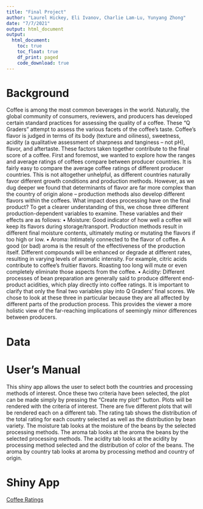 ---
title: "Final Project"
author: "Laurel Hickey, Eli Ivanov, Charlie Lam-Lu, Yunyang Zhong"
date: "7/7/2021"
output: html_document
output: 
  html_document:
    toc: true
    toc_float: true
    df_print: paged
    code_download: true
---

# Background
Coffee is among the most common beverages in the world. Naturally, the global community of consumers, reviewers, and producers has developed certain standard practices for assessing the quality of a coffee. These “Q Graders” attempt to assess the various facets of the coffee’s taste. Coffee’s flavor is judged in terms of its body (texture and oiliness), sweetness, acidity (a qualitative assessment of sharpness and tanginess – not pH), flavor, and aftertaste. These factors taken together contribute to the final score of a coffee. First and foremost, we wanted to explore how the ranges and average ratings of coffees compare between producer countries.
It is fairly easy to compare the average coffee ratings of different producer countries. This is not altogether unhelpful, as different countries naturally favor different growth conditions and production methods. However, as we dug deeper we found that determinants of flavor are far more complex than the country of origin alone – production methods also develop different flavors within the coffees. What impact does processing have on the final product?
To get a clearer understanding of this, we chose three different production-dependent variables to examine. These variables and their effects are as follows:
•	Moisture: Good indicator of how well a coffee will keep its flavors during storage/transport. Production methods result in different final moisture contents, ultimately muting or mutating the flavors if too high or low.
•	Aroma: Intimately connected to the flavor of coffee. A good (or bad) aroma is the result of the effectiveness of the production itself. Different compounds will be enhanced or degrade at different rates, resulting in varying levels of aromatic intensity. For example, citric acids contribute to coffee’s fruitier flavors. Roasting too long will mute or even completely eliminate those aspects from the coffee.
•	Acidity: Different processes of bean preparation are generally said to produce different end-product acidities, which play directly into coffee ratings.
It is important to clarify that only the final two variables play into Q Graders’ final scores. We chose to look at these three in particular because they are all affected by different parts of the production process. This provides the viewer a more holistic view of the far-reaching implications of seemingly minor differences between producers.

# Data



# User's Manual

This shiny app allows the user to select both the countries and processing methods of interest.  Once these two criteria have been selected, the plot can be made simply by pressing the "Create my plot!" button. Plots will be rendered with the criteria of interest.  There are five different plots that will be rendered each on a different tab. The rating tab shows the distribution of the total rating for each country selected as well as the distribution by bean variety.  The moisture tab looks at the moisture of the beans by the selected processing methods.  The aroma tab looks at the aroma the beans by the selected processing methods. The acidity tab looks at the acidity by processing method selected and the distribution of color of the beans. The aroma by country tab looks at aroma by processing method and country of origin.

# Shiny App

[Coffee Ratings](https://laurelh.shinyapps.io/Coffee_Ratings/)
